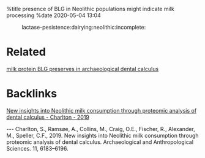%title presence of BLG in Neolithic populations might indicate milk processing
%date 2020-05-04 13:04

:lactase-pesistence:dairying:neolithic:incomplete:

= Related =
[[21|milk protein BLG preserves in archaeological dental calculus]]

= Backlinks =
[[27|New insights into Neolithic milk consumption through proteomic analysis of dental calculus - Charlton - 2019]]
   
---
Charlton, S., Ramsøe, A., Collins, M., Craig, O.E., Fischer, R., Alexander, M., Speller, C.F., 2019. New insights into Neolithic milk consumption through proteomic analysis of dental calculus. Archaeological and Anthropological Sciences. 11, 6183–6196.

